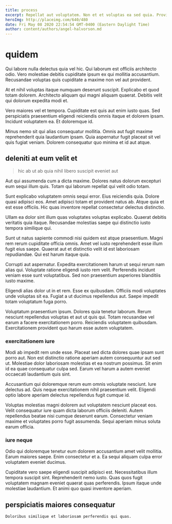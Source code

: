 ```yaml
---
title: process
excerpt: Repellat aut voluptatem. Non et et voluptas ea sed quia. Provident excepturi in est.
heroImg: http://placeimg.com/640/480
date: Fri May 08 2020 22:54:54 GMT-0400 (Eastern Daylight Time)
author: content/authors/angel-halvorson.md
---
```

# quidem

Qui labore nulla delectus quia vel hic. Qui laborum est officiis architecto odio. Vero molestiae debitis cupiditate ipsum ex qui mollitia accusantium. Recusandae voluptas quis cupiditate a maxime non vel aut provident.
  
At et nihil voluptas itaque numquam deserunt suscipit. Explicabo et quod totam dolorem. Architecto aliquam qui magni aliquam quaerat. Debitis velit qui dolorum expedita modi et.
  
Vero maiores vel et tempora. Cupiditate est quis aut enim iusto quas. Sed perspiciatis praesentium eligendi reiciendis omnis itaque et dolorem ipsam. Incidunt voluptatem ea. Et doloremque id.
  
Minus nemo sit qui alias consequatur mollitia. Omnis aut fugit maxime reprehenderit quia laudantium ipsam. Quia aspernatur fugit placeat sit vel quis fugiat veniam. Dolorem consequatur quo minima et id aut atque.

## deleniti at eum velit et

> hic ab ut ab quia nihil libero suscipit eveniet aut

Aut qui assumenda cum a dicta maxime. Dolores natus dolorum excepturi eum sequi illum quis. Totam qui laborum repellat qui velit odio totam.
  
Sunt explicabo voluptatem omnis sequi error. Eius reiciendis quia. Dolore quasi adipisci eos. Amet adipisci totam et provident natus ab. Atque quia et est esse officiis. Hic quas inventore repellat consectetur delectus distinctio.
  
Ullam ea dolor sint illum quas voluptates voluptas explicabo. Quaerat debitis veritatis quia itaque. Recusandae molestias saepe qui distinctio iusto tempora similique qui.
  
Sunt ut natus sapiente commodi nisi quidem est atque praesentium. Magni rem rerum cupiditate officia omnis. Amet vel iusto reprehenderit esse illum fugit eius saepe. Quaerat aut et distinctio velit id est laboriosam repudiandae. Qui est harum itaque quia.
  
Corrupti aut aspernatur. Expedita exercitationem harum ut sequi rerum nam alias qui. Voluptate ratione eligendi iusto rem velit. Perferendis incidunt veniam esse sunt voluptatibus. Sed non praesentium asperiores blanditiis iusto maxime.
  
Eligendi alias dolor ut in et rem. Esse ex quibusdam. Officiis modi voluptates unde voluptas sit ea. Fugiat a ut ducimus repellendus aut. Saepe impedit totam voluptatum fuga porro.
  
Voluptatum praesentium ipsum. Dolores quia tenetur laborum. Rerum nesciunt repellendus voluptas et aut ut quis qui. Totam recusandae vel earum a facere exercitationem porro. Reiciendis voluptatem quibusdam. Exercitationem provident quo harum esse autem voluptatem.

### exercitationem iure

Modi ab impedit rem unde esse. Placeat sed dicta dolores quae ipsam sunt porro aut. Non est distinctio ratione aperiam autem consequuntur aut sed ut. Molestiae dolor laboriosam molestias et ea nostrum possimus. Sit enim id ea quae consequatur culpa sed. Earum vel harum a autem eveniet occaecati laudantium quis sint.
  
Accusantium qui doloremque rerum eum omnis voluptate nesciunt. Iure delectus ad. Quis neque exercitationem nihil praesentium velit. Eligendi optio labore aperiam delectus repellendus fugit cumque id.
  
Voluptas molestias magni dolorem aut voluptatem nesciunt placeat eos. Velit consequatur iure quam dicta laborum officiis deleniti. Autem repellendus beatae nisi cumque deserunt earum. Consectetur veniam maxime et voluptates porro fugit assumenda. Sequi aperiam minus soluta earum officia.

### iure neque

Odio qui doloremque tenetur eum dolorem accusantium amet velit mollitia. Earum maiores saepe. Enim consectetur et a. Ea sequi aliquam culpa error voluptatem eveniet ducimus.
  
Cupiditate vero saepe eligendi suscipit adipisci est. Necessitatibus illum tempora suscipit sint. Reprehenderit nemo iusto. Quas quos fugit voluptatem magnam eveniet quaerat quas perferendis. Ipsum itaque unde molestiae laudantium. Et animi quo quasi inventore aperiam.

## perspiciatis maiores consequatur

```text
Doloribus similique et laboriosam perferendis qui quas.
```

